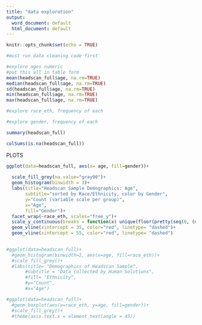 ```yaml
---
title: "data exploration"
output:
  word_document: default
  html_document: default
---
```


```r
knitr::opts_chunk$set(echo = TRUE)
```

```r
#must run data cleaning code first
```




```r
#explore ages numeric
#put this all in table form
mean(headscan_full$age, na.rm=TRUE)
median(headscan_full$age, na.rm=TRUE)
sd(headscan_full$age, na.rm=TRUE)
min(headscan_full$age, na.rm=TRUE)
max(headscan_full$age, na.rm=TRUE)
```

```r
#explore race_eth, frequency of each
```

```r
#explore gender, frequency of each
```


```r
summary(headscan_full)
```

```r
colSums(is.na(headscan_full))
```








PLOTS










```r
ggplot(data=headscan_full, aes(x= age, fill=gender))+
 
  scale_fill_grey(na.value="gray90")+
  geom_histogram(binwidth = 3)+
  labs(title="Headscan Sample Demographics: Age",
       subtitle="sorted by Race/Ethnicity, color by Gender",
       y="Count (variable scale per group)",
       x="Age",
       fill="Gender")+
  facet_wrap(~race_eth, scales="free_y")+
  scale_y_continuous(breaks = function(x) unique(floor(pretty(seq(0, (max(x) + 1) * 1.1)))))+
  geom_vline(xintercept = 35, color="red", linetype= "dashed")+
  geom_vline(xintercept = 55, color="red", linetype= "dashed")
  
```

```r
#ggplot(data=headscan_full)+
  #geom_histogram(binwidth=2, aes(x=age, fill=race_eth))+
  #scale_fill_grey()+
  #labs(title= "Demographics of Headscan Sample",
       #subtitle = "Data collected by Human Solutions",
       #fill= "Ethnicity",
       #y="Count",
       #x="Age")
```
```r
#ggplot(data=headscan_full)+
  #geom_boxplot(aes(x=race_eth, y=age, fill=gender))+
  #scale_fill_grey()+
  #theme(axis.text.x = element_text(angle = 45))
```